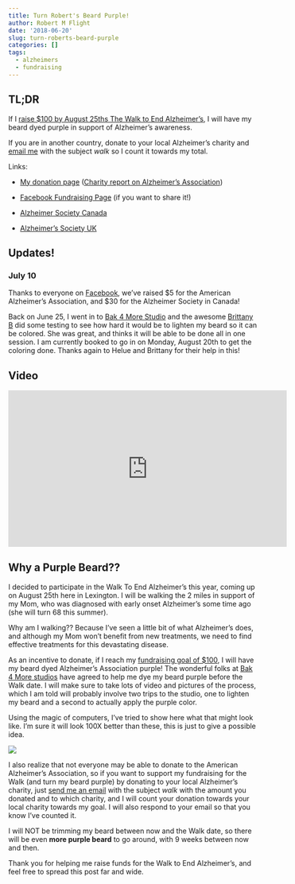 ```yaml
---
title: Turn Robert's Beard Purple!
author: Robert M Flight
date: '2018-06-20'
slug: turn-roberts-beard-purple
categories: []
tags:
  - alzheimers
  - fundraising
---
```


## TL;DR

If I [raise $100 by August 25ths The Walk to End Alzheimer's](http://act.alz.org/site/TR?pg=personal&px=14694554&fr_id=11244), I will have my beard dyed purple in support of Alzheimer's awareness.

If you are in another country, donate to your local Alzheimer's charity and [email me](http://rmflight.github.io/#contact) with the subject *walk* so I count it towards my total.

Links:

* [My donation page](http://act.alz.org/site/TR?pg=personal&px=14694554&fr_id=11244) ([Charity report on Alzheimer's Association](https://www.charitywatch.org/ratings-and-metrics/alzheimers-association-national-office/461))

* [Facebook Fundraising Page](https://www.facebook.com/donate/2012668322318175/?fundraiser_source=external_url) (if you want to share it!)

* [Alzheimer Society Canada](https://secure2.convio.net/alz/site/Donation2;jsessionid=00000000.app202b?df_id=1683&mfc_pref=T&1683.donation=form1&s_locale=en_CA&NONCE_TOKEN=D46EF58FAD6FA1276A4C99FBED9E9155) 

* [Alzheimer's Society UK](https://secure.alzheimers.org.uk/?gclid=CjwKCAjw9qfZBRA5EiwAiq0AbScJN_IE7JW3arALIYmd2F2gzMk3ZV32sT9FGyR3yx_spMlgUzqMkhoCgUEQAvD_BwE)

## Updates!

### July 10

Thanks to everyone on [Facebook](https://www.facebook.com/donate/2012668322318175/?fundraiser_source=external_url), we've raised $5 for the American Alzheimer's Association, and $30 for the Alzheimer Society in Canada!

Back on June 25, I went in to [Bak 4 More Studio](http://bak4morestudio.com/) and the awesome [Brittany B](https://www.facebook.com/Brittany-B-at-Bak-4-More-Studio-809676079219735/) did some testing to see how hard it would be to lighten my beard so it can be colored. She was great, and thinks it will be able to be done all in one session. I am currently booked to go in on Monday, August 20th to get the coloring done. Thanks again to Helue and Brittany for their help in this!

## Video

<iframe width="560" height="315" src="https://www.youtube.com/embed/5cmMtfDnqbM?rel=0" frameborder="0" allow="autoplay; encrypted-media" allowfullscreen></iframe>

## Why a Purple Beard??

I decided to participate in the Walk To End Alzheimer's this year, coming up on August 25th here in Lexington. I will be walking the 2 miles in support of my Mom, who was diagnosed with early onset Alzheimer's some time ago (she will turn 68 this summer).

Why am I walking?? Because I've seen a little bit of what Alzheimer's does, and although my Mom won't benefit from new treatments, we need to find effective treatments for this devastating disease.

As an incentive to donate, if I reach my [fundraising goal of $100](http://act.alz.org/site/TR?pg=personal&px=14694554&fr_id=11244), I will have my beard dyed Alzheimer's Association purple! The wonderful folks at [Bak 4 More studios](http://bak4morestudio.com/) have agreed to help me dye my beard purple before the Walk date. I will make sure to take lots of video and pictures of the process, which I am told will probably involve two trips to the studio, one to lighten my beard and a second to actually apply the purple color.

Using the magic of computers, I’ve tried to show here what that might look like. I’m sure it will look 100X better than these, this is just to give a possible idea.

<img src="/img/selfie_walk_lores.png"></img>

I also realize that not everyone may be able to donate to the American Alzheimer's Association, so if you want to support my fundraising for the Walk (and turn my beard purple) by donating to your local Alzheimer's charity, just [send me an email](http://rmflight.github.io/#contact) with the subject *walk* with the amount you donated and to which charity, and I will count your donation towards your local charity towards my goal. I will also respond to your email so that you know I’ve counted it.

I will NOT be trimming my beard between now and the Walk date, so there will be even **more purple beard** to go around, with 9 weeks between now and then.

Thank you for helping me raise funds for the Walk to End Alzheimer's, and feel free to spread this post far and wide.
